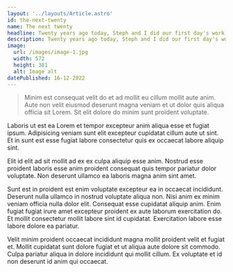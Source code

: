 ```yaml
---
layout: '../layouts/Article.astro'
id: the-next-twenty
name: The next twenty
headline: Twenty years ago today, Steph and I did our first day's work as Wilson Fletcher.
description: Twenty years ago today, Steph and I did our first day's work as Wilson Fletcher. Turning twenty is a massive milestone for us and we're genuinely proud of everything that WF has stood for and achieved in that time. 
image:
  url: /images/image-1.jpg
  width: 572
  height: 381
  alt: Image alt
datePublished: 16-12-2022
---
```


> Minim est consequat velit do et ad mollit eu cillum mollit aute anim. Aute non velit eiusmod deserunt magna veniam et ut dolor quis aliqua officia sit Lorem. Sit elit dolore do minim sunt proident voluptate.

Laboris ut est ea Lorem et tempor excepteur anim aliqua esse et fugiat ipsum. Adipisicing veniam sunt elit excepteur cupidatat cillum aute ut sint. Et in sunt est esse fugiat labore consectetur quis ex occaecat labore aliquip sint.

Elit id elit ad sit mollit ad ex ex culpa aliquip esse anim. Nostrud esse proident laboris esse anim proident consequat quis tempor pariatur dolor voluptate. Non deserunt ullamco ea laboris magna anim sint amet.

Sunt est in proident est enim voluptate excepteur ea in occaecat incididunt. Deserunt nulla ullamco in nostrud voluptate aliqua non. Nisi anim ex minim veniam officia nulla dolor elit. Consequat esse cupidatat aliquip anim. Enim fugiat fugiat irure amet excepteur proident ex aute laborum exercitation do. Et mollit consectetur mollit labore sint id cupidatat. Exercitation labore esse labore dolore ea pariatur.

Velit minim proident occaecat incididunt magna mollit proident velit et fugiat et. Mollit cupidatat sunt dolore fugiat et ut aliqua aute dolore sit commodo. Culpa pariatur aliqua in dolore incididunt qui mollit cillum. Ex voluptate et id non deserunt id anim qui occaecat.